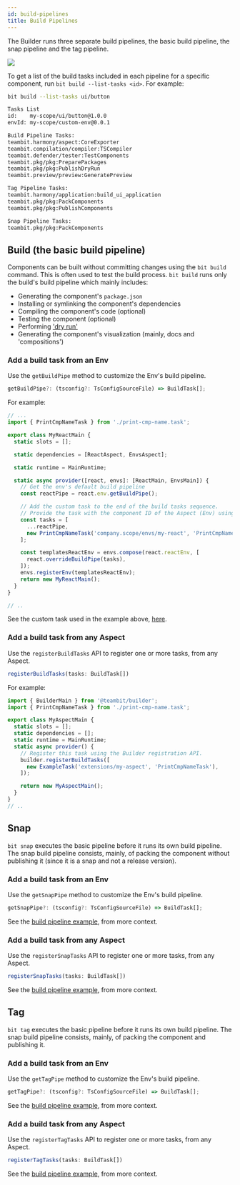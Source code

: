 ```yaml
---
id: build-pipelines
title: Build Pipelines
---
```



The Builder runs three separate build pipelines, the basic build pipeline, the snap pipeline and the tag pipeline.

<Image src={pipelinesImg} />

To get a list of the build tasks included in each pipeline for a specific component, run `bit build --list-tasks <id>`.
For example:

```bash
bit build --list-tasks ui/button
```

```bash
Tasks List
id:    my-scope/ui/button@1.0.0
envId: my-scope/custom-env@0.0.1

Build Pipeline Tasks:
teambit.harmony/aspect:CoreExporter
teambit.compilation/compiler:TSCompiler
teambit.defender/tester:TestComponents
teambit.pkg/pkg:PreparePackages
teambit.pkg/pkg:PublishDryRun
teambit.preview/preview:GeneratePreview

Tag Pipeline Tasks:
teambit.harmony/application:build_ui_application
teambit.pkg/pkg:PackComponents
teambit.pkg/pkg:PublishComponents

Snap Pipeline Tasks:
teambit.pkg/pkg:PackComponents
```

## Build (the basic build pipeline)

Components can be built without committing changes using the `bit build` command. This is often used to test the build process.
`bit build` runs only the build's build pipeline which mainly includes:

- Generating the component's `package.json`
- Installing or symlinking the component's dependencies
- Compiling the component's code (optional)
- Testing the component (optional)
- Performing ['dry run'](https://docs.npmjs.com/cli/v6/commands/npm-publish#:~:text=%5B--dry-run%5D%20As,the%20specified%20registry.)
- Generating the component's visualization (mainly, docs and 'compositions')

### Add a build task from an Env

Use the `getBuildPipe` method to customize the Env's build pipeline.

```ts
getBuildPipe?: (tsconfig?: TsConfigSourceFile) => BuildTask[];
```

For example:

```ts {2,13-24} title="my-react.main.runtime.ts"
// ...
import { PrintCmpNameTask } from './print-cmp-name.task';

export class MyReactMain {
  static slots = [];

  static dependencies = [ReactAspect, EnvsAspect];

  static runtime = MainRuntime;

  static async provider([react, envs]: [ReactMain, EnvsMain]) {
    // Get the env's default build pipeline
    const reactPipe = react.env.getBuildPipe();

    // Add the custom task to the end of the build tasks sequence.
    // Provide the task with the component ID of the Aspect (Env) using it, and a task name (i chose not to set these values in the task itself)
    const tasks = [
      ...reactPipe,
      new PrintCmpNameTask('company.scope/envs/my-react', 'PrintCmpNameTask'),
    ];

    const templatesReactEnv = envs.compose(react.reactEnv, [
      react.overrideBuildPipe(tasks),
    ]);
    envs.registerEnv(templatesReactEnv);
    return new MyReactMain();
  }
}

// ..
```

See the custom task used in the example above, [here](/build-tasks).

### Add a build task from any Aspect

Use the `registerBuildTasks` API to register one or more tasks, from any Aspect.

```ts
registerBuildTasks(tasks: BuildTask[])
```

For example:

```ts title="my-aspect.main.runtime.ts"
import { BuilderMain } from '@teambit/builder';
import { PrintCmpNameTask } from './print-cmp-name.task';

export class MyAspectMain {
  static slots = [];
  static dependencies = [];
  static runtime = MainRuntime;
  static async provider() {
    // Register this task using the Builder registration API.
    builder.registerBuildTasks([
      new ExampleTask('extensions/my-aspect', 'PrintCmpNameTask'),
    ]);

    return new MyAspectMain();
  }
}
// ..
```

## Snap

`bit snap` executes the basic pipeline before it runs its own build pipeline. The snap build pipeline consists, mainly, of packing <!--TODO [packing](#) --> the component without publishing it (since it is a snap and not a release version).

### Add a build task from an Env

Use the `getSnapPipe` method to customize the Env's build pipeline.

```ts
getSnapPipe?: (tsconfig?: TsConfigSourceFile) => BuildTask[];
```

See the [build pipeline example](#add-a-build-task-from-an-env), from more context.

### Add a build task from any Aspect

Use the `registerSnapTasks` API to register one or more tasks, from any Aspect.

```ts
registerSnapTasks(tasks: BuildTask[])
```

See the [build pipeline example](#add-a-build-task-from-any-aspect), from more context.

## Tag

`bit tag` executes the basic pipeline before it runs its own build pipeline. The snap build pipeline consists, mainly, of packing <!--TODO [packing](#) -->the component and publishing it.

### Add a build task from an Env

Use the `getTagPipe` method to customize the Env's build pipeline.

```ts
getTagPipe?: (tsconfig?: TsConfigSourceFile) => BuildTask[];
```

See the [build pipeline example](#add-a-build-task-from-an-env), from more context.

### Add a build task from any Aspect

Use the `registerTagTasks` API to register one or more tasks, from any Aspect.

```ts
registerTagTasks(tasks: BuildTask[])
```

See the [build pipeline example](#add-a-build-task-from-any-aspect), from more context.
